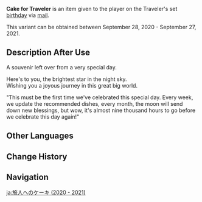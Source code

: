 {{Item Infobox
|title        = Cake for Traveler
|id           = 118001;118002
|image        = Item Cake for Traveler.png
|type         = Very Special Item
|group        = Cake for Traveler
|invCategory  = Precious Items
|quality      = 4
|description  = A gift given to a very special someone on a very special day.<br /><br />Here's to you, the brightest star in the night sky.<br />Wishing you a joyous journey in this great big world.
|source1      = Given during the [[Traveler]]'s set birthday in the 2020 - 2021 period
}}
'''Cake for Traveler''' is an item given to the player on the Traveler's set [[birthday]] via [[Birthday/Traveler|mail]].

This variant can be obtained between September 28, 2020 - September 27, 2021.

==Description After Use==
A souvenir left over from a very special day.

Here's to you, the brightest star in the night sky.<br />
Wishing you a joyous journey in this great big world.

"This must be the first time we've celebrated this special day. Every week, we update the recommended dishes, every month, the moon will send down new blessings, but wow, it's almost nine thousand hours to go before we celebrate this day again!"

==Other Languages==
{{Transclude|Cake for Traveler|Other Languages}}

==Change History==
{{Change History|1.0}}

==Navigation==
{{Precious Navbox|Item}}

[[ja:旅人へのケーキ (2020 - 2021)]]